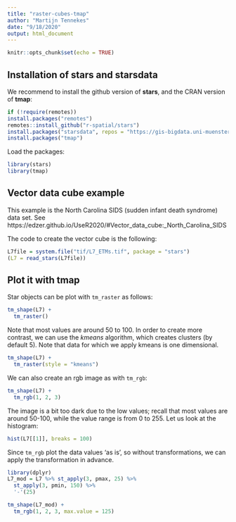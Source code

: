```yaml
---
title: "raster-cubes-tmap"
author: "Martijn Tennekes"
date: "9/18/2020"
output: html_document
---
```

  
```r
knitr::opts_chunk$set(echo = TRUE)
```

## Installation of stars and starsdata 

We recommend to install the github version of **stars**, and the CRAN version of **tmap**:
  
```r
if (!require(remotes))
install.packages("remotes")
remotes::install_github("r-spatial/stars")
install.packages("starsdata", repos = "https://gis-bigdata.uni-muenster.de/pebesma", type = "source")
install.packages("tmap")
```

Load the packages:
  
```r
library(stars)
library(tmap)
```

## Vector data cube example

This example is the North Carolina SIDS (sudden infant death syndrome) data set. See https://edzer.github.io/UseR2020/#Vector_data_cube:_North_Carolina_SIDS
  
The code to create the vector cube is the following:
  
```r
L7file = system.file("tif/L7_ETMs.tif", package = "stars")
(L7 = read_stars(L7file))
```



## Plot it with tmap

Star objects can be plot with `tm_raster` as follows:
  
```r
tm_shape(L7) +
  tm_raster()
```

Note that most values are around 50 to 100. In order to create more contrast, we can use the *kmeans* algorithm, which creates clusters (by default 5). Note that data for which we apply kmeans is one dimensional.

```r
tm_shape(L7) +
  tm_raster(style = "kmeans")
```

We can also create an rgb image as with `tm_rgb`:

```r
tm_shape(L7) +
  tm_rgb(1, 2, 3)
```

The image is a bit too dark due to the low values; recall that most values are around 50-100, while the value range is from 0 to 255.
Let us look at the histogram:

```r
hist(L7[[1]], breaks = 100)
```

Since `tm_rgb` plot the data values 'as is', so without transformations, we can apply the transformation in advance.


```r
library(dplyr)
L7_mod = L7 %>% st_apply(3, pmax, 25) %>% 
  st_apply(3, pmin, 150) %>% 
  '-'(25)

tm_shape(L7_mod) +
  tm_rgb(1, 2, 3, max.value = 125)
```


